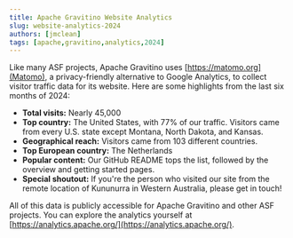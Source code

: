 ```yaml
---
title: Apache Gravitino Website Analytics
slug: website-analytics-2024
authors: [jmclean]
tags: [apache,gravitino,analytics,2024]
---
```


Like many ASF projects, Apache Gravitino uses [https://matomo.org](Matomo), a privacy-friendly alternative to Google Analytics, to collect visitor traffic data for its website. Here are some highlights from the last six months of 2024:

- **Total visits:** Nearly 45,000  
- **Top country:** The United States, with 77% of our traffic. Visitors came from every U.S. state except Montana, North Dakota, and Kansas.  
- **Geographical reach:** Visitors came from 103 different countries.  
- **Top European country:** The Netherlands  
- **Popular content:** Our GitHub README tops the list, followed by the overview and getting started pages.  
- **Special shoutout:** If you're the person who visited our site from the remote location of Kununurra in Western Australia, please get in touch!  

All of this data is publicly accessible for Apache Gravitino and other ASF projects. You can explore the analytics yourself at [https://analytics.apache.org/](https://analytics.apache.org/).  
